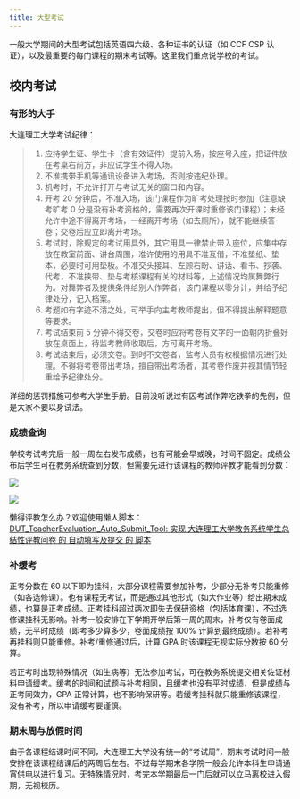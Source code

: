 ```yaml
---
title: 大型考试
---
```



一般大学期间的大型考试包括英语四六级、各种证书的认证（如 CCF CSP 认证），以及最重要的每门课程的期末考试等。这里我们重点说学校的考试。

## 校内考试

### 有形的大手

大连理工大学考试纪律：

> 1. 应持学生证、学生卡（含有效证件）提前入场，按座号入座，把证件放在考桌右前方，非应试学生不得入场。
> 2. 不准携带手机等通讯设备进入考场，否则按违纪处理。
> 3. 机考时，不允许打开与考试无关的窗口和内容。
> 4. 开考 20 分钟后，不准入场，该门课程作为旷考处理按时参加（注意缺考旷考 0 分是没有补考资格的，需要再次开课时重修该门课程）；未经允许中途不得离开考场，一经离开考场（如去厕所），就不能继续答卷；交卷后应立即离开考场。
> 5. 考试时，除规定的考试用具外，其它用具一律禁止带入座位，应集中存放在教室前面、讲台周围，准许使用的用具不准互借，不准垫纸、垫本，必要时可用垫板。不准交头接耳、左顾右盼、讲话、看书、抄袭、代考，不准挟带、垫与考核课程有关的材料等，上述情况均属舞弊行为。对舞弊者及提供条件给别人作弊者，该门课程以零分计，并给予纪律处分，记入档案。
> 6. 考题如有字迹不清之处，可举手向主考教师提出，但不得提出解释题意等要求。
> 7. 考试结束前 5 分钟不得交卷，交卷时应将考卷有文字的一面朝内折叠好放在桌面上，待监考教师收取后，方可离开考场。
> 8. 考试结束后，必须交卷。到时不交卷者，监考人员有权根据情况进行处理。不得将考卷带出考场，擅自带出考场者，其考卷作废并视其情节轻重给予纪律处分。

详细的惩罚措施可参考大学生手册。目前没听说过有因考试作弊吃铁拳的先例，但是大家不要以身试法。

### 成绩查询

学校考试考完后一般一周左右发布成绩，也有可能会早或晚，时间不固定。成绩公布后学生可在教务系统查到分数，但需要先进行该课程的教师评教才能看到分数：

![](../../../assets/images/exam1.png)

![](../../../assets/images/exam2.png)

懒得评教怎么办？欢迎使用懒人脚本：[DUT_TeacherEvaluation_Auto_Submit_Tool: 实现 大连理工大学教务系统学生总结性评教问卷 的 自动填写及提交 的 脚本](https://github.com/Lentinel/DUT_TeacherEvaluation_Auto_Submit_Tool)

### 补缓考

正考分数在 60 以下即为挂科，大部分课程需要参加补考，少部分无补考只能重修（如各选修课）。也有课程无考试，而是通过其他形式（如大作业等）给出期末成绩，也算是正考成绩。正考挂科超过两次即失去保研资格（包括体育课），不过选修课挂科无影响。补考一般安排在下学期开学后第一周的周末，补考仅有卷面成绩，无平时成绩（即考多少算多少，卷面成绩按 100% 计算到最终成绩）。若补考再挂科则只能重修。补考/重修通过后，计算 GPA 时该课程无视实际分数按 60 分算。

若正考时出现特殊情况（如生病等）无法参加考试，可在教务系统提交相关佐证材料申请缓考。缓考的时间和试题与补考相同，且缓考也没有平时成绩，但是成绩与正考同效力，GPA 正常计算，也不影响保研等。若缓考挂科就只能重修该课程，没有补考，所以申请缓考要谨慎。

### 期末周与放假时间

由于各课程结课时间不同，大连理工大学没有统一的“考试周”，期末考试时间一般安排在该课程结课后的两周后左右。不过每学期末各学院一般会允许本科生申请通宵供电以进行复习。无特殊情况时，考完本学期最后一门后就可以立马离校进入假期，无视校历。
